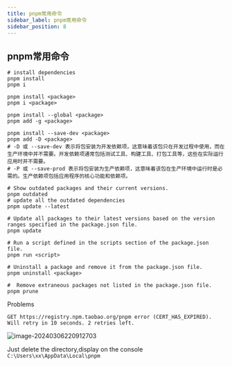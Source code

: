 ```yaml
---
title: pnpm常用命令
sidebar_label: pnpm常用命令
sidebar_position: 8
---
```




## pnpm常用命令

```shell
# install dependencies
pnpm install
pnpm i

pnpm install <package>
pnpm i <package>

pnpm install --global <package>
pnpm add -g <package>

pnpm install --save-dev <package>
pnpm add -D <package>
# -D 或 --save-dev 表示将包安装为开发依赖项，这意味着该包只在开发过程中使用，而在生产环境中并不需要。开发依赖项通常包括测试工具、构建工具、打包工具等，这些在实际运行应用时并不需要。
# -P 或 --save-prod 表示将包安装为生产依赖项，这意味着该包在生产环境中运行时是必需的。生产依赖项包括应用程序的核心功能和依赖项。

# Show outdated packages and their current versions.
pnpm outdated
# update all the outdated dependencies
pnpm update --latest

# Update all packages to their latest versions based on the version ranges specified in the package.json file.
pnpm update

# Run a script defined in the scripts section of the package.json file.
pnpm run <script>

# Uninstall a package and remove it from the package.json file.
pnpm uninstall <package>

#  Remove extraneous packages not listed in the package.json file.
pnpm prune
```



Problems

 `GET https://registry.npm.taobao.org/pnpm error (CERT_HAS_EXPIRED). Will retry in 10 seconds. 2 retries left.`

![image-20240306220912703](D:/summary/docs/02-Frontend/assets/image-20240306220912703.png)

Just delete the directory,display on the console `C:\Users\xx\AppData\Local\pnpm`
